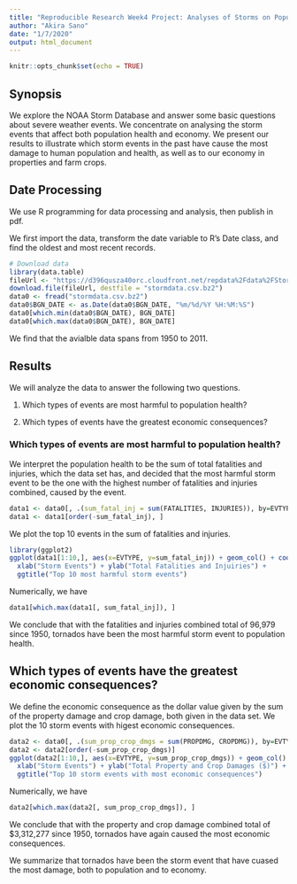 ```yaml
---
title: "Reproducible Research Week4 Project: Analyses of Storms on Population Health and Economy"
author: "Akira Sano"
date: "1/7/2020"
output: html_document
---
```


```r
knitr::opts_chunk$set(echo = TRUE)
```
## Synopsis
We explore the NOAA Storm Database and answer some basic questions about severe weather events.  We concentrate on analysing the storm events that affect both population health and economy.  We present our results to illustrate which storm events in the past have cause the most damage to human population and health, as well as to our economy in properties and farm crops.

## Date Processing
We use R programming for data processing and analysis, then publish in pdf.

We first import the data, transform the date variable to R's Date class, and find the oldest and most recent records.
```r
# Download data
library(data.table)
fileUrl <- "https://d396qusza40orc.cloudfront.net/repdata%2Fdata%2FStormData.csv.bz2"
download.file(fileUrl, destfile = "stormdata.csv.bz2")
data0 <- fread("stormdata.csv.bz2")
data0$BGN_DATE <- as.Date(data0$BGN_DATE, "%m/%d/%Y %H:%M:%S")
data0[which.min(data0$BGN_DATE), BGN_DATE]
data0[which.max(data0$BGN_DATE), BGN_DATE]
```
We find that the avialble data spans from 1950 to 2011.

## Results
We will analyze the data to answer the following two questions.  

1. Which types of events are most harmful to population health?

2. Which types of events have the greatest economic consequences?

### Which types of events are most harmful to population health?
We interpret the population health to be the sum of total fatalities and injuries, which the data set has, and decided that the most harmful storm event to be the one with the highest number of fatalities and injuries combined, caused by the event.
```r
data1 <- data0[, .(sum_fatal_inj = sum(FATALITIES, INJURIES)), by=EVTYPE]
data1 <- data1[order(-sum_fatal_inj), ]
```
We plot the top 10 events in the sum of fatalities and injuries.
```r
library(ggplot2)
ggplot(data1[1:10,], aes(x=EVTYPE, y=sum_fatal_inj)) + geom_col() + coord_flip() +
  xlab("Storm Events") + ylab("Total Fatalities and Injuiries") +
  ggtitle("Top 10 most harmful storm events")
```

Numerically, we have
```r
data1[which.max(data1[, sum_fatal_inj]), ]
```
We conclude that with the fatalities and injuries combined total of 96,979 since 1950, tornados have been the most harmful storm event to population health.

## Which types of events have the greatest economic consequences?
We define the economic consequence as the dollar value given by the sum of the property damage and crop damage, both given in the data set.  We plot the 10 storm events with higest economic consequences.
```r
data2 <- data0[, .(sum_prop_crop_dmgs = sum(PROPDMG, CROPDMG)), by=EVTYPE]
data2 <- data2[order(-sum_prop_crop_dmgs)]
ggplot(data2[1:10,], aes(x=EVTYPE, y=sum_prop_crop_dmgs)) + geom_col() + coord_flip() +
  xlab("Storm Events") + ylab("Total Property and Crop Damages ($)") +
  ggtitle("Top 10 storm events with most economic consequences")
```

Numerically, we have 
```r
data2[which.max(data2[, sum_prop_crop_dmgs]), ]
```
We conclude that with the property and crop damage combined total of $3,312,277 since 1950, tornados have again caused the most economic consequences.

We summarize that tornados have been the storm event that have cuased the most damage, both to population and to economy.